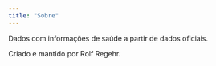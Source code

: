 ```yaml
---
title: "Sobre"
---
```


Dados com informações de saúde a partir de dados oficiais.

Criado e mantido por Rolf Regehr. 